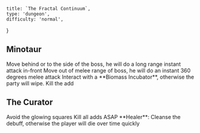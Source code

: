 
    title: `The Fractal Continuum`,
    type: 'dungeon',
    difficulty: 'normal',
}

## Minotaur

<Trigger color="orange" type="on cast" trigger="10-tonze Slash">
    Move behind or to the side of the boss<Consequence>, he will do a long range instant attack in-front</Consequence>
</Trigger>

<Trigger color="orange" type="on cast" trigger="111-tonze Swipe">
    Move out of melee range of boss<Consequence>, he will do an instant 360 degrees melee attack</Consequence>
</Trigger>

<AllExceptTank>
    <Trigger color="red" type="on cast" trigger="1111-tonze Swipe">
        Interact with a **Biomass Incubator**<Consequence>, otherwise the party will wipe</Consequence>. Kill the add 
    </Trigger>
</AllExceptTank>

## The Curator

<Alert color="orange" icon="warning">
    Avoid the glowing squares
</Alert>

<Alert color="red" icon="warning">
    Kill all adds ASAP
</Alert>

<OnlyHealer>
    <Trigger color="red" type="on debuff" trigger="Aetherochemical Explosive">
        **Healer**: Cleanse the debuff<Consequence>, otherwise the player will die over time quickly</Consequence>
    </Trigger>
</OnlyHealer>
